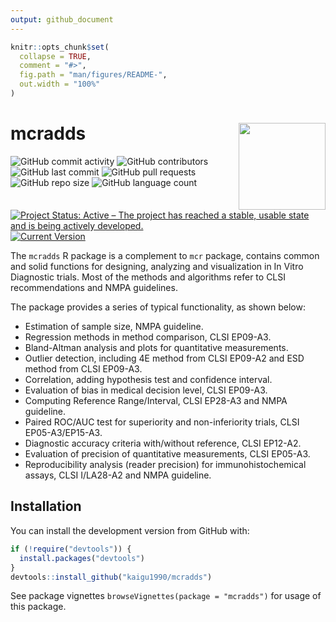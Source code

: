 ```yaml
---
output: github_document
---
```


<!-- README.md is generated from README.Rmd. Please edit that file -->

```r
knitr::opts_chunk$set(
  collapse = TRUE,
  comment = "#>",
  fig.path = "man/figures/README-",
  out.width = "100%"
)
```

# mcradds <a href='https://github.com/kaigu1990/mcradds'><img src="man/figures/logo.png" align="right" height="139" style="max-width: 100%;"/></a>

<!-- start badges -->
![GitHub commit activity](https://img.shields.io/github/commit-activity/m/kaigu1990/mcradds)
![GitHub contributors](https://img.shields.io/github/contributors/kaigu1990/mcradds)
![GitHub last commit](https://img.shields.io/github/last-commit/kaigu1990/mcradds)
![GitHub pull requests](https://img.shields.io/github/issues-pr/kaigu1990/mcradds)
![GitHub repo size](https://img.shields.io/github/repo-size/kaigu1990/mcradds)
![GitHub language count](https://img.shields.io/github/languages/count/kaigu1990/mcradds)
[![Project Status: Active – The project has reached a stable, usable state and is being actively developed.](https://www.repostatus.org/badges/latest/active.svg)](https://www.repostatus.org/#active)
[![Current Version](https://img.shields.io/github/r-package/v/kaigu1990/mcradds/main?color=purple\&label=package%20version)](https://github.com/kaigu1990/mcradds/tree/main)
<!-- end badges -->

The `mcradds` R package is a complement to `mcr` package, contains common and solid functions for designing, analyzing and visualization in In Vitro Diagnostic trials. Most of the methods and algorithms refer to CLSI recommendations and NMPA guidelines.

The package provides a series of typical functionality, as shown below:

- Estimation of sample size, NMPA guideline.
- Regression methods in method comparison, CLSI EP09-A3.
- Bland-Altman analysis and plots for quantitative measurements.
- Outlier detection, including 4E method from CLSI EP09-A2 and ESD method from CLSI EP09-A3.
- Correlation, adding hypothesis test and confidence interval.
- Evaluation of bias in medical decision level, CLSI EP09-A3.
- Computing Reference Range/Interval, CLSI EP28-A3 and NMPA guideline.
- Paired ROC/AUC test for superiority and non-inferiority trials, CLSI EP05-A3/EP15-A3.
- Diagnostic accuracy criteria with/without reference, CLSI EP12-A2.
- Evaluation of precision of quantitative measurements, CLSI EP05-A3.
- Reproducibility analysis (reader precision) for immunohistochemical assays, CLSI I/LA28-A2 and NMPA guideline.

## Installation

You can install the development version from GitHub with:

```r
if (!require("devtools")) {
  install.packages("devtools")
}
devtools::install_github("kaigu1990/mcradds")
```

See package vignettes `browseVignettes(package = "mcradds")` for usage of this package.
